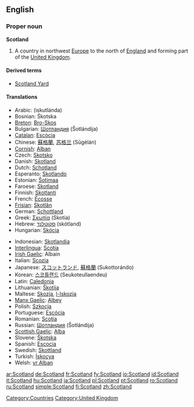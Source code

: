 ==English==
{{wikipedia}}

===Proper noun===
'''Scotland'''

# A country in northwest [[Europe]] to the north of [[England]] and forming part of the [[United Kingdom]].

====Derived terms====
* [[Scotland Yard]]

====Translations====
{{top}}
* Arabic: {{Arab|[[اسكتلندا]]}} (iskutlánda) {{f}}
* Bosnian: Škotska {{f}}
* [[Breton]]: [[Bro-Skos]]
* Bulgarian: [[Шотландия]] (Šotlándija) {{f}}
* [[Catalan]]: [[Escòcia]]
* Chinese: [[蘇格蘭]], [[苏格兰]] (Sūgélán)
* [[Cornish]]: [[Alban]]
* Czech: [[Skotsko]]
* Danish: [[Skotland]]
* Dutch: [[Schotland]]
* Esperanto: [[Skotlando]]
* Estonian: [[Šotimaa]]
* Faroese: [[Skotland]] {{n}}
* Finnish: [[Skotlanti]]
* French: [[Écosse]] {{f}}
* [[Frisian]]: [[Skotlân]]
* German: [[Schottland]] {{n}}
* Greek: [[Σκωτία]] (Skotía) {{f}}
* Hebrew: [[סקוטלנד]] (skótland) {{m}}
* Hungarian: [[Skócia]]
{{mid}}
* Indonesian: [[Skotlandia]]
* [[Interlingua]]: [[Scotia]]
* [[Irish Gaelic]]: Albain {{f}}
* Italian: [[Scozia]] {{f}}
* Japanese: [[スコットランド]], [[蘇格蘭]] (Sukottorándo)
* Korean: [[스코틀랜드]] (Seukoteullaendeu)
* Latin: [[Caledonia#Latin|Caledonia]] {{f}}
* Lithuanian: [[Škotija]] {{f}}
* Maltese: [[Skozja]], [[l-Iskozja]]
* [[Manx Gaelic]]: [[Albey]]
* Polish: [[Szkocja]] {{f}}
* Portuguese: [[Escócia]] {{f}}
* Romanian: [[Scoţia]] {{f}}
* Russian: [[Шотландия]] (Šotlándija) {{f}}
* [[Scottish Gaelic]]: [[Alba]] {{f}}
* Slovene: [[Škotska]] {{f}}
* Spanish: [[Escocia]] {{f}}
* Swedish: [[Skottland]]
* Turkish: [[İskoçya]]
* Welsh: [[yr Alban]] {{f}}
{{bottom}}

[[Category:Countries]]
[[Category:United Kingdom]]

[[ar:Scotland]]
[[de:Scotland]]
[[fr:Scotland]]
[[fy:Scotland]]
[[io:Scotland]]
[[id:Scotland]]
[[it:Scotland]]
[[hu:Scotland]]
[[ja:Scotland]]
[[pl:Scotland]]
[[pt:Scotland]]
[[ro:Scotland]]
[[ru:Scotland]]
[[simple:Scotland]]
[[fi:Scotland]]
[[zh:Scotland]]
